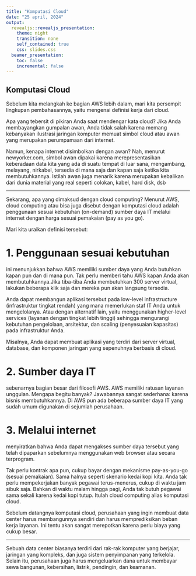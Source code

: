 ---
title: "Komputasi Cloud"
date: "25 april, 2024"
output:
  revealjs::revealjs_presentation:
    theme: night
    transition: none
    self_contained: true
    css: slides.css
  beamer_presentation:
    toc: false
    incremental: false
---

## Komputasi Cloud

Sebelum kita melangkah ke bagian AWS lebih dalam, mari kita persempit lingkupan pembahasannya, yaitu mengenai definisi kerja dari cloud.

Apa yang tebersit di pikiran Anda saat mendengar kata cloud? Jika Anda membayangkan gumpalan awan, Anda tidak salah karena memang kebanyakan ilustrasi jaringan komputer memuat simbol cloud atau awan yang merupakan perumpamaan dari internet.

Namun, kenapa internet disimbolkan dengan awan? Nah, menurut newyorker.com, simbol awan dipakai karena merepresentasikan keberadaan data kita yang ada di suatu tempat di luar sana, mengambang, melayang, nirkabel, tersedia di mana saja dan kapan saja ketika kita membutuhkannya. Istilah awan juga menarik karena merupakan kebalikan dari dunia material yang real seperti colokan, kabel, hard disk, dsb

-----

Sekarang, apa yang dimaksud dengan cloud computing? Menurut AWS, cloud computing atau bisa juga disebut dengan komputasi cloud adalah penggunaan sesuai kebutuhan (on-demand) sumber daya IT melalui internet dengan harga sesuai pemakaian (pay as you go).

Mari kita uraikan definisi tersebut:

# 1. Penggunaan sesuai kebutuhan

ini menunjukkan bahwa AWS memiliki sumber daya yang Anda butuhkan kapan pun dan di mana pun. Tak perlu memberi tahu AWS kapan Anda akan membutuhkannya.Jika tiba-tiba Anda membutuhkan 300 server virtual, lakukan beberapa klik saja dan mereka pun akan langsung tersedia.

Anda dapat membangun aplikasi tersebut pada low-level infrastructure (infrastruktur tingkat rendah) yang mana memerlukan staf IT Anda untuk mengelolanya. Atau dengan alternatif lain, yaitu menggunakan higher-level services (layanan dengan tingkat lebih
tinggi) sehingga mengurangi kebutuhan pengelolaan, arsitektur, dan scaling (penyesuaian kapasitas) pada infrastruktur Anda.

Misalnya, Anda dapat membuat aplikasi yang terdiri dari server virtual, database, dan komponen jaringan yang sepenuhnya berbasis di cloud.

# 2. Sumber daya IT

sebenarnya bagian besar dari filosofi AWS. AWS memiliki ratusan layanan unggulan. Mengapa begitu banyak? Jawabannya sangat sederhana: karena bisnis membutuhkannya. Di AWS pun ada beberapa sumber daya IT yang sudah umum digunakan di sejumlah perusahaan.

# 3. Melalui internet

menyiratkan bahwa Anda dapat mengakses sumber daya tersebut yang telah dipaparkan sebelumnya menggunakan web browser atau secara terprogram.

Tak perlu kontrak apa pun, cukup bayar dengan mekanisme pay-as-you-go (sesuai pemakaian). Sama halnya seperti skenario kedai kopi kita. Anda tak perlu mempekerjakan banyak pegawai terus-menerus, cukup di waktu jam sibuk saja. Bahkan di waktu malam hingga pagi, Anda tak butuh pegawai sama sekali karena kedai kopi tutup. Itulah cloud computing alias komputasi cloud.

Sebelum datangnya komputasi cloud, perusahaan yang ingin membuat data center harus membangunnya sendiri dan harus memprediksikan beban kerja layanan. Ini tentu akan sangat merepotkan karena perlu biaya yang cukup besar.

---

Sebuah data center biasanya terdiri dari rak-rak komputer yang berjajar, jaringan yang kompleks, dan juga sistem penyimpanan yang terkelola. Selain itu, perusahaan juga harus mengeluarkan dana untuk membayar sewa bangunan, kebersihan, listrik, pendingin, dan keamanan.